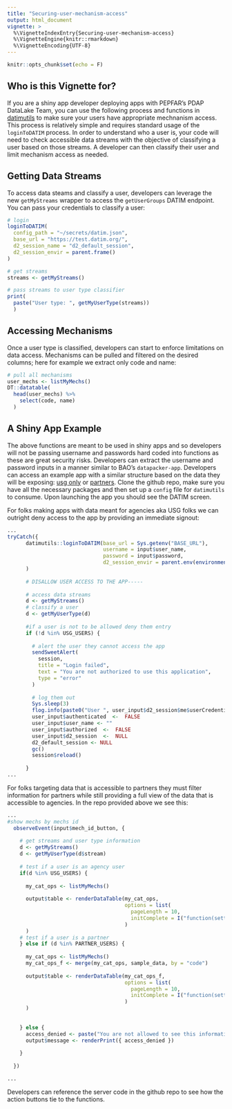 ```yaml
---
title: "Securing-user-mechanism-access"
output: html_document
vignette: >
  %\VignetteIndexEntry{Securing-user-mechanism-access}
  %\VignetteEngine{knitr::rmarkdown}
  %\VignetteEncoding{UTF-8}
---
```


```r
knitr::opts_chunk$set(echo = F)
```



## Who is this Vignette for?

If you are a shiny app developer deploying apps with PEPFAR's PDAP DataLake Team, you can use the following process and functions in [datimutils](https://github.com/pepfar-datim/datimutils) to make sure your users have appropriate mechnanism access. This process is relatively simple and requires standard usage of the `loginToDATIM` process. In order to understand who a user is, your code will need to check accessible data streams with the objective of classifying a user based on those streams. A developer can then classify their user and limit mechanism access as needed.

## Getting Data Streams

To access data steams and classify a user, developers can leverage the new `getMyStreams` wrapper to access the `getUserGroups` DATIM endpoint. You can pass your credentials to classify a user:

```r

# login 
loginToDATIM(
  config_path = "~/secrets/datim.json",
  base_url = "https://test.datim.org/",
  d2_session_name = "d2_default_session",
  d2_session_envir = parent.frame()
)

# get streams
streams <- getMyStreams()

# pass streams to user type classifier
print(
  paste("User type: ", getMyUserType(streams))
  )
```

## Accessing Mechanisms

Once a user type is classified, developers can start to enforce limitations on data access. Mechanisms can be pulled and filtered on the desired columns; here for example we extract only code and name:  

```r

# pull all mechanisms
user_mechs <- listMyMechs()
DT::datatable(
  head(user_mechs) %>% 
    select(code, name)
  )
```

## A Shiny App Example

The above functions are meant to be used in shiny apps and so developers will not be passing username and passwords hard coded into functions as these are great security risks. Developers can extract the username and password inputs in a manner similar to BAO's `datapacker-app`. Developers can access an example app with a similar structure based on the data they will be exposing: [usg only](https://github.com/flopez-bao/shinyapps-datimutils-security-example-usgonly) or [partners](https://github.com/flopez-bao/shinyapps-datimutils-security-example-partners). Clone the github repo, make sure you have all the necessary packages and then set up a `config` file for `datimutils` to consume. Upon launching the app you should see the DATIM screen. 

For folks making apps with data meant for agencies aka USG folks we can outright deny access to the app by providing an immediate signout:

```r
...
tryCatch({
      datimutils::loginToDATIM(base_url = Sys.getenv("BASE_URL"),
                               username = input$user_name,
                               password = input$password,
                               d2_session_envir = parent.env(environment())
      )
      
      # DISALLOW USER ACCESS TO THE APP-----
      
      # access data streams
      d <- getMyStreams()
      # classify a user
      d <- getMyUserType(d)
      
      #if a user is not to be allowed deny them entry
      if (!d %in% USG_USERS) {
        
        # alert the user they cannot access the app
        sendSweetAlert(
          session,
          title = "Login failed",
          text = "You are not authorized to use this application",
          type = "error"
        )
        
        # log them out
        Sys.sleep(3)
        flog.info(paste0("User ", user_input$d2_session$me$userCredentials$username, " logged out."))
        user_input$authenticated  <-  FALSE
        user_input$user_name <- ""
        user_input$authorized  <-  FALSE
        user_input$d2_session  <-  NULL
        d2_default_session <- NULL
        gc()
        session$reload()
      
      }
...
```

For folks targeting data that is accessible to partners they must filter information for partners while still providing a full view of the data that is accessible to agencies. In the repo provided above we see this:

```r
...
#show mechs by mechs id
  observeEvent(input$mech_id_button, {
    
    # get streams and user type information
    d <- getMyStreams()
    d <- getMyUserType(d$stream)
    
    # test if a user is an agency user
    if(d %in% USG_USERS) {
      
      my_cat_ops <- listMyMechs()
      
      output$table <- renderDataTable(my_cat_ops,
                                      options = list(
                                        pageLength = 10,
                                        initComplete = I("function(settings, json) {alert('Done.');}")
                                      )
      )
    # test if a user is a partner
    } else if (d %in% PARTNER_USERS) {
      
      my_cat_ops <- listMyMechs()
      my_cat_ops_f <- merge(my_cat_ops, sample_data, by = "code")
      
      output$table <- renderDataTable(my_cat_ops_f,
                                      options = list(
                                        pageLength = 10,
                                        initComplete = I("function(settings, json) {alert('Done.');}")
                                      )
      )
      
      
    } else {
      access_denied <- paste("You are not allowed to see this information.")
      output$message <- renderPrint({ access_denied })  
      
    }
    
  })

...
```

Developers can reference the server code in the github repo to see how the action buttons tie to the functions.


